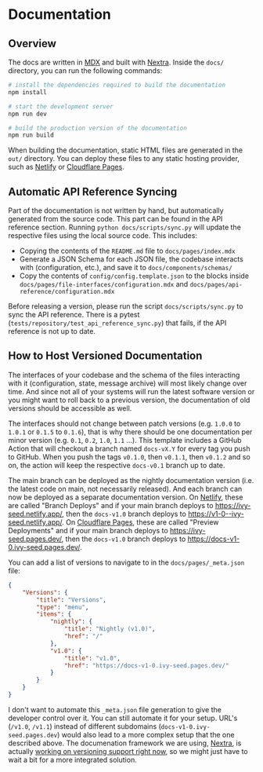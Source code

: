 
# Documentation

## Overview

The docs are written in [MDX](https://mdxjs.com/) and built with [Nextra](https://nextra.site/). Inside the `docs/` directory, you can run the following commands:

```bash
# install the dependencies required to build the documentation
npm install

# start the development server
npm run dev

# build the production version of the documentation
npm run build
```

When building the documentation, static HTML files are generated in the `out/` directory. You can deploy these files to any static hosting provider, such as [Netlify](https://www.netlify.com/) or [Cloudflare Pages](https://pages.cloudflare.com/).

## Automatic API Reference Syncing

Part of the documentation is not written by hand, but automatically generated from the source code. This part can be found in the API reference section. Running `python docs/scripts/sync.py` will update the respective files using the local source code. This includes:

* Copying the contents of the `README.md` file to `docs/pages/index.mdx`
* Generate a JSON Schema for each JSON file, the codebase interacts with (configuration, etc.), and save it to `docs/components/schemas/`
* Copy the contents of `config/config.template.json` to the blocks inside `docs/pages/file-interfaces/configuration.mdx` and `docs/pages/api-reference/configuration.mdx`

Before releasing a version, please run the script `docs/scripts/sync.py` to sync the API reference. There is a pytest (`tests/repository/test_api_reference_sync.py`) that fails, if the API reference is not up to date.

## How to Host Versioned Documentation

The interfaces of your codebase and the schema of the files interacting with it (configuration, state, message archive) will most likely change over time. And since not all of your systems will run the latest software version or you might want to roll back to a previous version, the documentation of old versions should be accessible as well.

The interfaces should not change between patch versions (e.g. `1.0.0` to `1.0.1` or `0.1.5` to `0.1.6`), that is why there should be one documentation per minor version (e.g. `0.1`, `0.2`, `1.0`, `1.1` ...). This template includes a GitHub Action that will checkout a branch named `docs-vX.Y` for every tag you push to GitHub. When you push the tags `v0.1.0`, then `v0.1.1`, then `v0.1.2` and so on, the action will keep the respective `docs-v0.1` branch up to date.

The main branch can be deployed as the nightly documentation version (i.e. the latest code on main, not necessarily released). And each branch can now be deployed as a separate documentation version. On [Netlify](https://www.netlify.com/), these are called "Branch Deploys" and if your main branch deploys to https://ivy-seed.netlify.app/, then the `docs-v1.0` branch deploys to https://v1-0--ivy-seed.netlify.app/. On [Cloudflare Pages](https://pages.cloudflare.com/), these are called "Preview Deployments" and if your main branch deploys to https://ivy-seed.pages.dev/, then the `docs-v1.0` branch deploys to https://docs-v1-0.ivy-seed.pages.dev/.

You can add a list of versions to navigate to in the `docs/pages/_meta.json` file: 

```json
{
    "Versions": {
        "title": "Versions",
        "type": "menu",
        "items": {
            "nightly": {
                "title": "Nightly (v1.0)",
                "href": "/"
            },
            "v1.0": {
                "title": "v1.0",
                "href": "https://docs-v1-0.ivy-seed.pages.dev/"
            }
        }
    }
}
```

<Callout type="info" emoji="💡">

I don't want to automate this `_meta.json` file generation to give the developer control over it. You can still automate it for your setup. URL's (`/v1.0`, `/v1.1`) instead of different subdomains (`docs-v1-0.ivy-seed.pages.dev`) would also lead to a more complex setup that the one described above. The documenation framework we are using, [Nextra](https://nextra.site/), is actually [working on versioning support right now](https://github.com/shuding/nextra/issues/1421), so we might just have to wait a bit for a more integrated solution.

</Callout>
